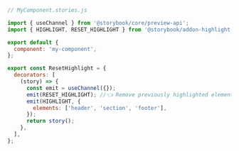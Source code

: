```js
// MyComponent.stories.js

import { useChannel } from '@storybook/core/preview-api';
import { HIGHLIGHT, RESET_HIGHLIGHT } from '@storybook/addon-highlight';

export default {
  component: 'my-component',
};

export const ResetHighlight = {
  decorators: [
    (story) => {
      const emit = useChannel({});
      emit(RESET_HIGHLIGHT); //👈 Remove previously highlighted elements
      emit(HIGHLIGHT, {
        elements: ['header', 'section', 'footer'],
      });
      return story();
    },
  ],
};
```

